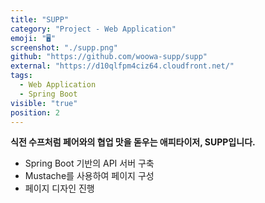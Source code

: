 ```yaml
---
title: "SUPP"
category: "Project - Web Application"
emoji: "🖥"
screenshot: "./supp.png"
github: "https://github.com/woowa-supp/supp"
external: "https://d10qlfpm4ciz64.cloudfront.net/"
tags:
  - Web Application
  - Spring Boot
visible: "true"
position: 2
---
```


**식전 수프처럼 페어와의 협업 맛을 돋우는 애피타이저, SUPP입니다.**

- Spring Boot 기반의 API 서버 구축
- Mustache를 사용하여 페이지 구성
- 페이지 디자인 진행